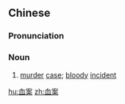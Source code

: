 ==Chinese==
{{zh-forms}}

===Pronunciation===
{{zh-pron
|m=血'àn
|c=hyut3 on3
|mn=hiat-àn/qz,xm:huih-àn/zz:hoeh-àn
|cat=n
}}

===Noun===
{{zh-noun}}

# [[murder]] [[case]]; [[bloody]] [[incident]]

[[hu:血案]]
[[zh:血案]]
